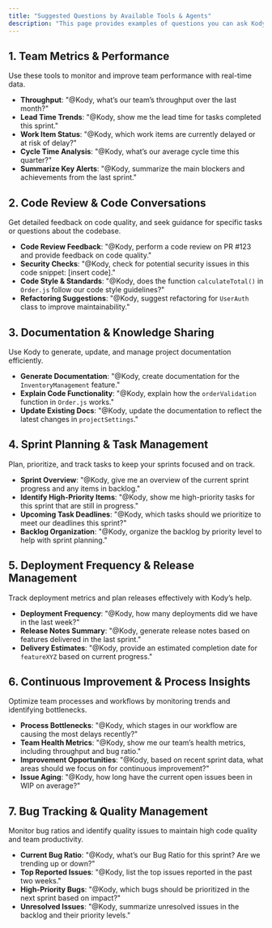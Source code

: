 ```yaml
---
title: "Suggested Questions by Available Tools & Agents"
description: "This page provides examples of questions you can ask Kody, directly aligned with the tools and agents it has access to. Each example is crafted to maximize the relevance and utility of Kody’s capabilities."
---
```



## 1. Team Metrics & Performance

Use these tools to monitor and improve team performance with real-time data.

- **Throughput**: "@Kody, what’s our team’s throughput over the last month?"
- **Lead Time Trends**: "@Kody, show me the lead time for tasks completed this sprint."
- **Work Item Status**: "@Kody, which work items are currently delayed or at risk of delay?"
- **Cycle Time Analysis**: "@Kody, what’s our average cycle time this quarter?"
- **Summarize Key Alerts**: "@Kody, summarize the main blockers and achievements from the last sprint."

## 2. Code Review & Code Conversations

Get detailed feedback on code quality, and seek guidance for specific tasks or questions about the codebase.

- **Code Review Feedback**: "@Kody, perform a code review on PR #123 and provide feedback on code quality."
- **Security Checks**: "@Kody, check for potential security issues in this code snippet: [insert code]."
- **Code Style & Standards**: "@Kody, does the function `calculateTotal()` in `Order.js` follow our code style guidelines?"
- **Refactoring Suggestions**: "@Kody, suggest refactoring for `UserAuth` class to improve maintainability."

## 3. Documentation & Knowledge Sharing

Use Kody to generate, update, and manage project documentation efficiently.

- **Generate Documentation**: "@Kody, create documentation for the `InventoryManagement` feature."
- **Explain Code Functionality**: "@Kody, explain how the `orderValidation` function in `Order.js` works."
- **Update Existing Docs**: "@Kody, update the documentation to reflect the latest changes in `projectSettings`."

## 4. Sprint Planning & Task Management

Plan, prioritize, and track tasks to keep your sprints focused and on track.

- **Sprint Overview**: "@Kody, give me an overview of the current sprint progress and any items in backlog."
- **Identify High-Priority Items**: "@Kody, show me high-priority tasks for this sprint that are still in progress."
- **Upcoming Task Deadlines**: "@Kody, which tasks should we prioritize to meet our deadlines this sprint?"
- **Backlog Organization**: "@Kody, organize the backlog by priority level to help with sprint planning."

## 5. Deployment Frequency & Release Management

Track deployment metrics and plan releases effectively with Kody’s help.

- **Deployment Frequency**: "@Kody, how many deployments did we have in the last week?"
- **Release Notes Summary**: "@Kody, generate release notes based on features delivered in the last sprint."
- **Delivery Estimates**: "@Kody, provide an estimated completion date for `featureXYZ` based on current progress."

## 6. Continuous Improvement & Process Insights

Optimize team processes and workflows by monitoring trends and identifying bottlenecks.

- **Process Bottlenecks**: "@Kody, which stages in our workflow are causing the most delays recently?"
- **Team Health Metrics**: "@Kody, show me our team’s health metrics, including throughput and bug ratio."
- **Improvement Opportunities**: "@Kody, based on recent sprint data, what areas should we focus on for continuous improvement?"
- **Issue Aging**: "@Kody, how long have the current open issues been in WIP on average?"

## 7. Bug Tracking & Quality Management

Monitor bug ratios and identify quality issues to maintain high code quality and team productivity.

- **Current Bug Ratio**: "@Kody, what’s our Bug Ratio for this sprint? Are we trending up or down?"
- **Top Reported Issues**: "@Kody, list the top issues reported in the past two weeks."
- **High-Priority Bugs**: "@Kody, which bugs should be prioritized in the next sprint based on impact?"
- **Unresolved Issues**: "@Kody, summarize unresolved issues in the backlog and their priority levels."

